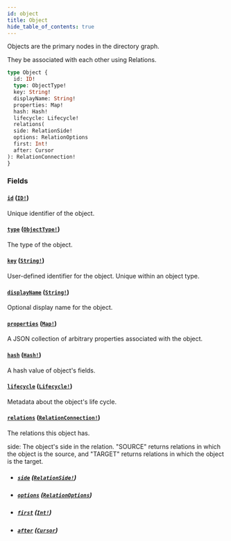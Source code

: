 ```yaml
---
id: object
title: Object
hide_table_of_contents: true
---
```



Objects are the primary nodes in the directory graph.

They be associated with each other using Relations.

```graphql
type Object {
  id: ID!
  type: ObjectType!
  key: String!
  displayName: String!
  properties: Map!
  hash: Hash!
  lifecycle: Lifecycle!
  relations(
  side: RelationSide!
  options: RelationOptions
  first: Int!
  after: Cursor
): RelationConnection!
}
```


### Fields

#### [`id`](#) ([`ID!`](/docs/directory-api-reference/schema/scalars/id))

Unique identifier of the object.


#### [`type`](#) ([`ObjectType!`](/docs/directory-api-reference/schema/objects/object-type))

The type of the object.


#### [`key`](#) ([`String!`](/docs/directory-api-reference/schema/scalars/string))

User-defined identifier for the object. Unique within an object type.


#### [`displayName`](#) ([`String!`](/docs/directory-api-reference/schema/scalars/string))

Optional display name for the object.


#### [`properties`](#) ([`Map!`](/docs/directory-api-reference/schema/scalars/map))

A JSON collection of arbitrary properties associated with the object.


#### [`hash`](#) ([`Hash!`](/docs/directory-api-reference/schema/scalars/hash))

A hash value of object's fields.


#### [`lifecycle`](#) ([`Lifecycle!`](/docs/directory-api-reference/schema/objects/lifecycle))

Metadata about the object's life cycle.


#### [`relations`](#) ([`RelationConnection!`](/docs/directory-api-reference/schema/objects/relation-connection))

The relations this object has.

side: The object's side in the relation. "SOURCE" returns relations in which the object is the source, and
"TARGET" returns relations in which the object is the target.
- ##### [`side`](#) ([`RelationSide!`](/docs/directory-api-reference/schema/enums/relation-side))




- ##### [`options`](#) ([`RelationOptions`](/docs/directory-api-reference/schema/inputs/relation-options))




- ##### [`first`](#) ([`Int!`](/docs/directory-api-reference/schema/scalars/int))




- ##### [`after`](#) ([`Cursor`](/docs/directory-api-reference/schema/scalars/cursor))






